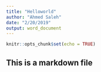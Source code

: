 ```yaml
---
title: "Helloworld"
author: "Ahmed Saleh"
date: "2/20/2019"
output: word_document
---
```


```r
knitr::opts_chunk$set(echo = TRUE)
```

## This is a markdown file

